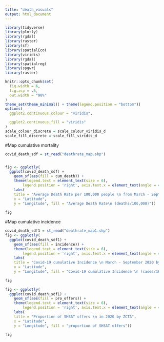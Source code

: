 ```yaml
---
title: "death_visuals"
output: html_document
---
```


```r
library(tidyverse)
library(plotly)
library(rgdal)
library(raster)
library(sf)
library(spatialEco)
library(viridis)
library(rgdal)
library(spatialreg)
library(spgwr)
library(raster)

knitr::opts_chunk$set(
  fig.width = 6,
  fig.asp = .6,
  out.width = "90%"
)
theme_set(theme_minimal() + theme(legend.position = "bottom"))
options(
  ggplot2.continuous.colour = "viridis",

  ggplot2.continuous.fill = "viridis"
)
scale_colour_discrete = scale_colour_viridis_d
scale_fill_discrete = scale_fill_viridis_d
```

#Map cumulative mortality
```r
covid_death_sdf = st_read("deathrate_map.shp") 


fig <- ggplotly(
  ggplot(covid_death_sdf) +
    geom_sf(aes(fill = cum_death)) +
    theme(legend.text = element_text(size = 6), 
        legend.position = 'right', axis.text.x = element_text(angle = 45)) +
    labs(
    title = "Average Death Rate per 100,000 people \n from March - September 2020 by ZCTA",
    x = "Latitude",
    y = "Longitude", fill = "Average Death Rate\n (deaths/100,000)")) 
  
fig

```

#Map cumulative incidence

```r
covid_death_sdf1 = st_read("deathrate_map1.shp") 
fig <- ggplotly(
  ggplot(covid_death_sdf1) +
    geom_sf(aes(fill = incidence)) +
    theme(legend.text = element_text(size = 6), 
        legend.position = 'right', axis.text.x = element_text(angle = 45)) +
    labs(
    title = "Covid-19 cumulative Incidence \n March - September 2020 by ZCTA",
    x = "Latitude",
    y = "Longitude", fill = "Covid-19 cumulative Incidence \n (cases/100,000)")) 
  
fig
```

```r

fig <- ggplotly(
  ggplot(covid_death_sdf1) +
    geom_sf(aes(fill = pro_offers)) +
    theme(legend.text = element_text(size = 6), 
        legend.position = 'right', axis.text.x = element_text(angle = 45)) +
    labs(
    title = "Proportion of SHSAT offers \n in 2020 by ZCTA",
    x = "Latitude",
    y = "Longitude", fill = "proportion of SHSAT offers")) 
  
fig

```




